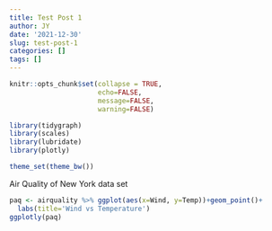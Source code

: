 ```yaml
---
title: Test Post 1
author: JY
date: '2021-12-30'
slug: test-post-1
categories: []
tags: []
---
```


```r
knitr::opts_chunk$set(collapse = TRUE,
                      echo=FALSE,
                      message=FALSE,
                      warning=FALSE)

library(tidygraph)
library(scales)
library(lubridate)
library(plotly)

theme_set(theme_bw())
```

Air Quality of New York data set

```r
paq <- airquality %>% ggplot(aes(x=Wind, y=Temp))+geom_point()+
  labs(title='Wind vs Temperature')
ggplotly(paq)
```

